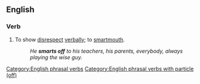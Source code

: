 ==English==

===Verb===
{{en-verb|smarts off|smarting off|smarted off}}

# {{lb|en|slang|intransitive}} To show [[disrespect]] [[verbally]]; to [[smartmouth]].
#: ''He '''smarts off''' to his teachers, his parents, everybody, always playing the wise guy.''

[[Category:English phrasal verbs]]
[[Category:English phrasal verbs with particle (off)]]